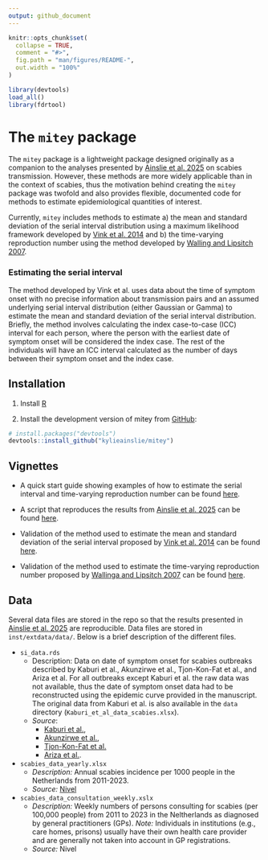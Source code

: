 ```yaml
---
output: github_document
---
```


<!-- README.md is generated from README.Rmd. Please edit that file -->

```r
knitr::opts_chunk$set(
  collapse = TRUE,
  comment = "#>",
  fig.path = "man/figures/README-",
  out.width = "100%"
)

library(devtools)
load_all()
library(fdrtool)
```

# The `mitey` package

<!-- badges: start -->
<!-- [![R-CMD-check](https://github.com/kylieainslie/mitey/actions/workflows/R-CMD-check.yaml/badge.svg)](https://github.com/kylieainslie/mitey/actions/workflows/R-CMD-check.yaml) -->
<!--[![CRAN_Status_Badge](https://www.r-pkg.org/badges/version/your-package)](https://CRAN.R-project.org/package=your-package) -->
<!-- [![codecov](https://codecov.io/gh/kylieainslie/mitey/branch/main/graph/badge.svg)](https://codecov.io/gh/kylieainslie/mitey) -->
<!-- [![License](https://img.shields.io/badge/license-MIT-blue.svg)](./LICENSE) -->
<!-- ![GitHub Stars](https://img.shields.io/github/stars/kylieainslie/mitey) -->
<!-- [![DOI](https://zenodo.org/badge/DOI/<DOI>.svg)](https://doi.org/<DOI>)  -->
<!--[![Downloads](https://cranlogs.r-pkg.org/badges/grand-total/mitey)](https://CRAN.R-project.org/package=mitey) -->
<!-- badges: end -->

The `mitey` package is a lightweight package designed originally as a companion to the analyses presented by [Ainslie et al. 2025](http://dx.doi.org/10.2139/ssrn.5184990) on scabies transmission. However, these methods are more widely applicable than in the context of scabies, thus the motivation behind creating the `mitey` package was twofold and also provides flexible, documented code for methods to estimate epidemiological quantities of interest. 

Currently, `mitey` includes methods to estimate a) the mean and standard deviation of the serial interval distribution using a maximum likelihood framework developed by [Vink et al. 2014](https://doi.org/10.1093/aje/kwu209) and b) the time-varying reproduction number using the method developed by [Walling and Lipsitch 2007](https://pmc.ncbi.nlm.nih.gov/articles/PMC1766383/).

### Estimating the serial interval
The method developed by Vink et al. uses data about the time of symptom onset with no precise information about transmission pairs and an assumed underlying serial interval distribution (either Gaussian or Gamma) to estimate the mean and standard deviation of the serial interval distribution. Briefly, the method involves calculating the index case-to-case (ICC) interval for
each person, where the person with the earliest date of symptom onset will be considered the index case. The rest of the individuals will have an ICC interval calculated as the number of days between their symptom onset and the index case. 

## Installation

1.  Install [R](http://cran.r-project.org)

2.  Install the development version of mitey from
    [GitHub](https://github.com/kylieainslie/mitey):

``` r
# install.packages("devtools")
devtools::install_github("kylieainslie/mitey")
```

## Vignettes

- A quick start guide showing examples of how to estimate the serial interval and time-varying reproduction number can be found [here](https://kylieainslie.github.io/mitey/articles/quick_start_guide.html).

- A script that reproduces the results from [Ainslie et al. 2025](http://dx.doi.org/10.2139/ssrn.5184990) can be found [here](https://kylieainslie.github.io/mitey/articles/reproduce_results_ainslie_et_al.html).

- Validation of the method used to estimate the mean and standard deviation of the serial interval proposed by [Vink et al. 2014](https://doi.org/10.1093/aje/kwu209) can be found [here](https://kylieainslie.github.io/mitey/articles/code_validation_for_Vink_method.html).

- Validation of the method used to estimate the time-varying reproduction number proposed by [Wallinga and Lipsitch 2007](https://pmc.ncbi.nlm.nih.gov/articles/PMC1766383/) can be found [here](https://kylieainslie.github.io/mitey/articles/rt_estimation_validation.html). 

## Data

Several data files are stored in the repo so that the results presented in [Ainslie et al. 2025](http://dx.doi.org/10.2139/ssrn.5184990) are reproducible. Data files are stored in `inst/extdata/data/`. Below is a brief description of the different files.

- `si_data.rds`
  - Description: Data on date of symptom onset for scabies outbreaks described by Kaburi et al., Akunzirwe et al., Tjon-Kon-Fat et al., and Ariza et al. For all outbreaks except Kaburi et al. the raw data was not available, thus the date of symptom onset data had to be reconstructed using the epidemic curve provided in the manuscript. The original data from Kaburi et al. is also available in the `data` directory (`Kaburi_et_al_data_scabies.xlsx`).
  - *Source*: 
    - [Kaburi et al.](https://doi.org/10.1186/s12889-019-7085-6), 
    - [Akunzirwe et al.](https://doi.org/10.21203/rs.3.rs-3205380/v1), 
    - [Tjon-Kon-Fat et al.](https://doi.org/10.1371/journal.pntd.0009485)
    - [Ariza et al.](https://doi.org/10.1007/s10096-012-1752-1).

- `scabies_data_yearly.xlsx`
  - *Description:* Annual scabies incidence per 1000 people in the Netherlands from 2011-2023.
  - *Source:* [Nivel](https://www.nivel.nl/nl/zorg-en-ziekte-in-cijfers)
- `scabies_data_consultation_weekly.xslx`
  - *Description:* Weekly numbers of persons consulting for scabies (per 100,000 people) from 2011 to 2023 in the Neltherlands as diagnosed by general practitioners (GPs). *Note:* Individuals in institutions (e.g., care homes, prisons) usually have their own health care provider and are generally not taken into account in GP registrations.
  - *Source:* Nivel

<!--You'll still need to render `README.Rmd` regularly, to keep `README.md` up-to-date. `devtools::build_readme()` is handy for this. -->
